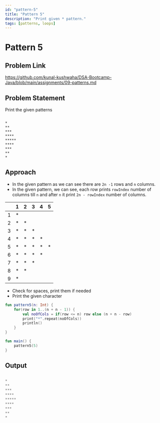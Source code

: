 ```yaml
---
id: "pattern-5"
title: "Pattern 5"
description: "Print given * pattern."
tags: [patterns, loops]
---
```




# Pattern 5

## Problem Link

https://github.com/kunal-kushwaha/DSA-Bootcamp-Java/blob/main/assignments/09-patterns.md

## Problem Statement

Print the given patterns

```text

*
**
***
****
*****
****
***
**
*

```
## Approach

- In the given pattern as we can see there are `2n -1` rows and `n` columns.
- In the given pattern, we can see, each row prints `rowIndex` number of columns till `n` and after `n` it print `2n - rowIndex` number of columns.

<TableWrapper rows="(2n - 1) = 9" cols="5">

|       	| 1 	    | 2 	    | 3 	    | 4 	    | 5 	    |
|:-----:	|:-----:	|:-----:	|:-----:	|:-----:	|:-----:	|
| 1 	    |   *   	|       	|       	|       	|       	|
| 2 	    |   *   	|   *   	|       	|       	|       	|
| 3 	    |   *   	|   *   	|   *   	|       	|       	|
| 4 	    |   *   	|   *   	|   *   	|   *   	|       	|
| 5 	    |   *   	|   *   	|   *   	|   *   	|   *   	|
| 6 	    |   *   	|   *   	|   *   	|   *   	|       	|
| 7 	    |   *   	|   *   	|   *   	|       	|       	|
| 8 	    |   *   	|   *   	|       	|       	|       	|
| 9 	    |   *   	|       	|       	|       	|       	|

</TableWrapper>

- Check for spaces, print them if needed
- Print the given character

<Tabs>
<TabItem value="kotlin" label="Kotlin">
<SolutionAuthor name="@msvhora"/>

```kt
fun pattern5(n: Int) {
    for(row in 1..(n + n - 1)) {
		val noOfCols = if(row <= n) row else (n + n - row)
        print("*".repeat(noOfCols))
        println()
    }
}

fun main() {	
    pattern5(5)
}
```
</TabItem>
</Tabs>

## Output

```kt

*
**
***
****
*****
****
***
**
*

```